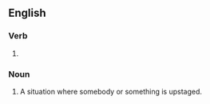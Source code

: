 ==English==

===Verb===
{{head|en|verb form}}

# {{present participle of|en|upstage|nocat=1}}

===Noun===
{{en-noun}}

# A situation where somebody or something is upstaged.